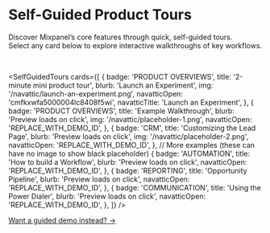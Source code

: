 
# Self-Guided Product Tours

Discover Mixpanel’s core features through quick, self-guided tours.  
Select any card below to explore interactive walkthroughs of key workflows.

<br />

<SelfGuidedTours
  cards={[
    {
      badge: 'PRODUCT OVERVIEWS',
      title: '2-minute mini product tour',
      blurb: 'Launch an Experiment',
      img: '/navattic/launch-an-experiment.png',
      navatticOpen: 'cmfkxwfa5000004lc8408f5wi',
      navatticTitle: 'Launch an Experiment',
    },
    {
      badge: 'PRODUCT OVERVIEWS',
      title: 'Example Walkthrough',
      blurb: 'Preview loads on click',
      img: '/navattic/placeholder-1.png',
      navatticOpen: 'REPLACE_WITH_DEMO_ID',
    },
    {
      badge: 'CRM',
      title: 'Customizing the Lead Page',
      blurb: 'Preview loads on click',
      img: '/navattic/placeholder-2.png',
      navatticOpen: 'REPLACE_WITH_DEMO_ID',
    },
    // More examples (these can have no image to show black placeholder)
    {
      badge: 'AUTOMATION',
      title: 'How to build a Workflow',
      blurb: 'Preview loads on click',
      navatticOpen: 'REPLACE_WITH_DEMO_ID',
    },
    {
      badge: 'REPORTING',
      title: 'Opportunity Pipeline',
      blurb: 'Preview loads on click',
      navatticOpen: 'REPLACE_WITH_DEMO_ID',
    },
    {
      badge: 'COMMUNICATION',
      title: 'Using the Power Dialer',
      blurb: 'Preview loads on click',
      navatticOpen: 'REPLACE_WITH_DEMO_ID',
    },
  ]}
/>

<div style={{ textAlign: 'center', marginTop: '28px' }}>
  <a
    href="https://mixpanel.com/contact-us/sales/"
    className="sgt-cta"
    style={{
      display: 'inline-flex',
      alignItems: 'center',
      gap: '8px',
      fontWeight: 700,
      fontSize: '14px',
      padding: '10px 14px',
      borderRadius: '10px',
      border: '1px solid rgb(139 92 246)',
      color: 'var(--sgt-title)',
      background: 'var(--sgt-card-bg)',
      textDecoration: 'none',
      boxShadow: '0 4px 16px rgba(0,0,0,.12)',
      transition: 'transform .2s ease, box-shadow .2s ease, background .2s ease',
    }}
  >
    Want a guided demo instead?
    <span aria-hidden>→</span>
  </a>
</div>

<style jsx global>{`
  /* Reuse component hover/focus for CTA */
  .sgt-cta:hover {
    transform: translateY(-1px);
    box-shadow: 0 8px 20px rgba(139, 92, 246, 0.18);
    background: rgba(139, 92, 246, 0.08);
  }
  .sgt-cta:focus-visible {
    outline: 2px solid rgb(139 92 246);
    outline-offset: 3px;
    border-radius: 10px;
  }
`}</style>
